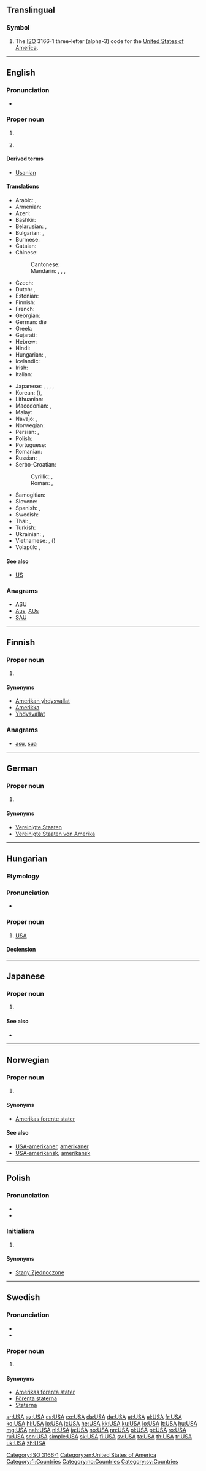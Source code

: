 {{also|usa|Usa|U.S.A.|ușă|ūsa|ūsā}}
==Translingual==

===Symbol===
{{head|mul|symbol}}

# The [[ISO]] 3166-1 three-letter (alpha-3) code for the [[United States of America]].

[[Category:ISO 3166-1]]

----

==English==
{{wikipedia}}

===Pronunciation===
* {{IPA|/juː.ɛs.eɪ/|lang=en}}

===Proper noun===
{{en-proper noun}}

# {{initialism of|United States of America|lang=en}}
# {{context|US|military|slang|lang=en}} {{initialism of|United States Army|lang=en}}

====Derived terms====
* [[Usanian]]

====Translations====
{{trans-top|United States of America}}
* Arabic: {{t|ar|َلْوِلَايَات اَلْمُتَّحِدَة|f-p|tr=al-wilayāt al-muttaḥida}}, {{t+|ar|أَمْرِيكَا|f}}
* Armenian: {{t|hy|ԱՄՆ}}
* Azeri: {{t+|az|ABŞ}}
* Bashkir: {{t|ba|АҠШ|tr=AQŠ}}
* Belarusian: {{t|be|ЗША|m-p|tr=ze-še-á}}, {{t|be|Амерыка|f|tr=Améryka}}
* Bulgarian: {{t|bg|САЩ|m-p|tr=sašt}}, {{t|bg|Америка|f|tr=Amérika}}
* Burmese: {{t|my|အမေရိကန်|sc=Mymr}}
* Catalan: {{t|ca|EUA|m-p}}
* Chinese:
*: Cantonese: {{t|yue|美國|sc=Hani}}
*: Mandarin: {{t+|cmn|美國|sc=Hani}}, {{t+|cmn|美国|tr=Měiguó|sc=Hani}}, {{t+|cmn|美|alt=美-|tr=Měi-|sc=Hani}} {{qualifier|as a component}}, {{t+|cmn|USA|sc=Latn}}
* Czech: {{t+|cs|USA}}
* Dutch: {{t|nl|VS}}, {{t+|nl|VSA}} {{qualifier|rare}}
* Estonian: {{t+|et|USA}}
* Finnish: {{t+|fi|USA}}
* French: {{t|fr|EUA|m-p}}
* Georgian: {{t+|ka|აშშ}}
* German: die {{t+|de|USA|p}}
* Greek: {{t+|el|ΗΠΑ|f-p}}
* Gujarati: {{t-needed|gu}}
* Hebrew: {{t|he|ארה״ב|tr=arhab}}
* Hindi: {{t+|hi|अमेरिका|tr=amērikā}}
* Hungarian: {{t+|hu|USA}}, {{t+|hu|AEÁ}}
* Icelandic: {{t+|is|BNA|f-p}}
* Irish: {{t|ga|SAM}}
* Italian: {{t|it|U.S.A.|m-p}}
{{trans-mid}}
* Japanese: {{t+|ja|アメリカ|tr=Amerika}}, {{t+|ja|USA}}, {{t+|ja|米国|tr=べいこく, Beikoku}}, {{t+|ja|米|alt=米-|tr=Bei-}} {{qualifier|as a component}}, {{t|ja|ユー・エス・エー|tr=yū-esu-ē}}
* Korean: {{t+|ko|미국|tr=Miguk|sc=Hang}} ({{t+|ko|美國|sc=Hani}}), {{t+|ko|아메리카|tr=Amerika|sc=Hang}}
* Lithuanian: {{t+|lt|JAV|}}
* Macedonian: {{t|mk|САД|f-p|tr=SAD}}, {{t+|mk|Америка|f|tr=Amérika}}
* Malay: {{t|ms|AS}}
* Navajo: {{t|nv|WBA}}, {{t|nv|W.B.A.}}
* Norwegian: {{t+|no|USA}}
* Persian: {{t+|fa|ایالات متحده|tr=ayâlât-e motahideh}}, {{t+|fa|اتازونی|tr=etāzuni}}
* Polish: {{t+|pl|USA|p}}
* Portuguese: {{t+|pt|EUA|m-p}}
* Romanian: {{t+|ro|SUA|f-p}}
* Russian: {{t+|ru|США|m-p|tr=Se-Še-A, SŠA}}, {{t+|ru|Америка|f|tr=Amérika}}
* Serbo-Croatian:
*: Cyrillic: {{t|sh|САД|f-p|sc=Cyrl}}, {{t|sh|Америка|f|sc=Cyrl}}
*: Roman: {{t|sh|SAD|f-p}}, {{t+|sh|Amerika|f}}
* Samogitian: {{t|sgs|JAV|}}
* Slovene: {{t+|sl|ZDA|f-p}}
* Spanish: {{t+|es|EE. UU.|m-p}}, {{t+|es|EUA|m-p}}
* Swedish: {{t+|sv|USA|n}}
* Thai: {{t|th|สหรัฐ|tr=sàhàrát}}, {{t|th|อเมริกา|tr=à-may-rí-gaa}}
* Turkish: {{t+|tr|ABD}}
* Ukrainian: {{t+|uk|США|m-p|tr=se-še-á}}, {{t|uk|Америка|f|tr=Améryka}}
* Vietnamese: {{t+|vi|Mỹ}}, {{t+|vi|Hoa Kỳ}} ({{t|vi|花旗|sc=Hani}})
* Volapük: {{t|vo|TPM}}, {{t+|vo|Lamerikän}}
{{trans-bottom}}

====See also====
* [[US]]

===Anagrams===
* [[ASU#English|ASU]]
* [[Aus#English|Aus]], [[AUs#English|AUs]]
* [[SAU#English|SAU]]

[[Category:en:United States of America]]

----

==Finnish==

===Proper noun===
{{fi-proper noun}}

# {{l|en|USA}}

====Synonyms====
* [[Amerikan yhdysvallat]]
* [[Amerikka]]
* [[Yhdysvallat]]

===Anagrams===
* [[asu#Finnish|asu]], [[sua#Finnish|sua]]

[[Category:fi:Countries]]

----

==German==

===Proper noun===
{{de-proper noun|p}}

# {{l|en|USA}}

====Synonyms====
* [[Vereinigte Staaten]]
* [[Vereinigte Staaten von Amerika]]

----

==Hungarian==

===Etymology===
{{initialism of|United States of America|lang=hu}}

===Pronunciation===
* {{IPA|/ˈuʃɒ/|lang=hu}}

===Proper noun===
{{head|hu|proper noun}}

# [[USA#English|USA]]

====Declension====
{{hu-decl-k-back|USA|-|n=sg}}{{hu-pos-tok|USA-|n=sg}}

----

==Japanese==

===Proper noun===
{{ja-noun|r|head=ＵＳＡ|kata=ユー・エス・エー|hidx=ゆうえすええ}}

# {{l|en|USA}}

====See also====
* {{l|ja|米|tr=[[べい]], [[bei]]}}

----

==Norwegian==

===Proper noun===
{{no-proper noun}}

# {{l|en|USA}}

====Synonyms====
* [[Amerikas forente stater]] {{qualifier|full name}}

====See also====
* [[USA-amerikaner]], [[amerikaner]]
* [[USA-amerikansk]], [[amerikansk]]

[[Category:no:Countries]]

----

==Polish==

===Pronunciation===
* {{IPA|/uɛsˈa/|lang=pl}}
* {{audio|Pl-USA.ogg|Audio|lang=pl}}

===Initialism===
{{rfc-header|Initialism}}
{{head|pl|initialism|g=p}}

# {{l|en|USA}}

====Synonyms====
* [[Stany Zjednoczone]]

----

==Swedish==

===Pronunciation===
* {{IPA|/ˈʉːˌɛsɑː/|/ʉːɛsˈɑː/|lang=sv}}
* {{audio|Sv-USA.ogg|audio|lang=sv}}

===Proper noun===
{{head|sv|proper noun|g=n}}

# {{l|en|USA}} {{gloss|United States of America}}

====Synonyms====
* [[Amerikas förenta stater]]
* [[Förenta staterna]]
* [[Staterna]]

[[Category:sv:Countries]]

[[ar:USA]]
[[az:USA]]
[[cs:USA]]
[[co:USA]]
[[da:USA]]
[[de:USA]]
[[et:USA]]
[[el:USA]]
[[fr:USA]]
[[ko:USA]]
[[hi:USA]]
[[io:USA]]
[[it:USA]]
[[he:USA]]
[[kk:USA]]
[[ku:USA]]
[[lo:USA]]
[[lt:USA]]
[[hu:USA]]
[[mg:USA]]
[[nah:USA]]
[[nl:USA]]
[[ja:USA]]
[[no:USA]]
[[nn:USA]]
[[pl:USA]]
[[pt:USA]]
[[ro:USA]]
[[ru:USA]]
[[scn:USA]]
[[simple:USA]]
[[sk:USA]]
[[fi:USA]]
[[sv:USA]]
[[ta:USA]]
[[th:USA]]
[[tr:USA]]
[[uk:USA]]
[[zh:USA]]